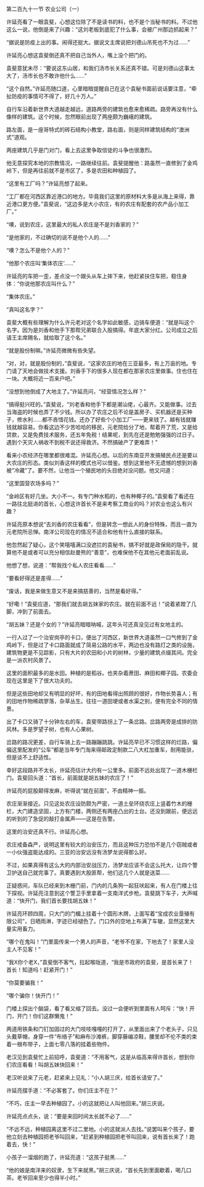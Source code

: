 

第二百九十一节 农业公司（一）

许延亮看了一眼袁斐，心想这位除了不是读书的料，也不是个当秘书的料。不过他这么一说，他倒是来了兴趣：“这刘老板到底犯了什么事，会被广州那边抓起来？”

“据说是防疫上出的事。闹得还挺大。据说文主席说把刘德山吊死也不为过……”

许延亮心想这袁斐倒还真不把自己当外人，嘴上没个把门的。

袁斐意犹未尽：“要说这东山居，和我们汤市长关系还真不错。可是刘德山这事太大了，汤市长也不敢许他什么……”

“这个自然。”许延亮随口道，心里暗暗提醒自己在这个袁秘书面前说话要注意，“牵扯防疫的事情可不得了，好几十万人。”

自行车沿着新世界大道越走越远，道路两旁的建筑也愈来愈稀疏。路旁再没有什么像样的建筑。这个时候，忽然眼前出现了两座颇为巍峨的建筑。

路左面，是一座哥特式的砖石结构小教堂，路右面，则是同样建筑结构的“澳洲式”道观。

两座建筑几乎是门对门，看上去这里争取信徒的斗争也很激烈。

他无意探究本地的宗教情况，一路继续往前。袁斐提醒他：路虽然一直修到了金鸡岭下，但是再往前就不是市区了，多是农田和种植园了。

“这里有工厂吗？”许延亮想了起来。

“工厂都在河西区靠近港口的地方。毕竟我们这里的原材料大多是从海上来得，靠近港口更方便。”袁斐说，“这边多是大小农庄，有的农庄有配套的农产品小加工厂。”

“噢，说到农庄，这里最大的私人农庄是不是刘香家的？”

“是他家的，不过确切的说不是他个人的……”

“噢？怎么不是他个人的？”

“他那个农庄叫‘集体农庄’……”

许延亮的车把一歪，差点没一个跟头从车上摔下来，他赶紧扶住车把，稳住身体：“你说他那农庄叫什么？”

“集体农庄。”

“真叫这名字？”

袁斐大概有些理解为什么许元老对这个名字如此敏感，边骑车便道：“就是叫这个名字。因为是刘香和他手下那帮兄弟联合入股搞得。年底大家分红。公司成立之后请王主席赐名，就给取了这个名。”

“就是股份制嘛。”许延亮微微有些失望。

“对，对，就是股份制的，”袁斐说，“这家农庄的地在三亚最多，有上万亩的地。专门请了天地会做技术支援。刘香手下的很多人现在都在那家农庄里做事。住也住在一块。大概将近一百来户吧。”

“没想到他倒成了大地主了。”许延亮问，“经营情况怎么样？”

“搞得挺兴旺的。”袁斐说，“刘老香和他手下都是潮汕佬，心最齐。又能做事。过去当海盗的时候也弄了不少钱。所以办了农庄之后不论是盖房子、买机器还是买种子，修水利……都不吝惜花钱。还办了好些个小加工厂――更来钱了。越有钱就赚钱就越容易。你看这边不少苦哈哈的移民，元老院给分了地，帮着开了荒，又是给贷款，又是免费技术服务，还五年免税！结果呢，到先在还是勉勉强强的过日子。遇到个天灾人祸收不到税不说还得救济。不然搞破产了更难弄！”

看来小农经济在哪里都很难混。许延亮心想。以后的东南亚开发搞殖民点还是要以大农庄的形态。类似刘香这样的模式也可以借鉴。想到这里他不无遗憾的想到刘香被“冷藏”了。要不然，让他当一个殖民地的头目绝对没问题。他又问道：

“这里国营农场多吗？”

“金岭区有好几坐。大小不一。有专门种水稻的，也有种椰子的。”袁斐看了看还在一路往北挺进的首长，心想这许首长不是来考察工商业的吗？对农业也这么有兴趣？

许延亮原本想说“去刘香的农庄看看”，但是转念一想此人的身份特殊，而且一直为元老院所忌惮。南洋公司现在的情况不适合和他有什么直接的联系。

他忽然起了疑心，这个笑嘻嘻满口没遮拦的袁秘书，搞不好就是政保局的隐干。就算他不是或者可以充分相信赵曼熊的“善意”，也难保他不在其他元老面前乱说。

他想了想，说道：“帮我找个私人农庄看看……”

“要看好得还是差得……”

“废话，我是来做生意又不是来搞慈善的，当然是看好得。”

“好嘞！”袁斐应道，“那我们就去胡五妹家的农庄。就在前面不远！”说着紧蹬了几脚，冲到了前面去。

“胡五妹？还是个女的？”许延亮暗暗呐喊，这年头可还真没见过有女地主的。

一行人过了一个治安岗亭的卡口，便出了河西区，新世界大道虽然一口气修到了金鸡岭下，但是过了卡口路面就成了简易公路的水平，两边也没有路灯之类的设施，建筑物更是不见踪影，只有大片的农田和小片的树林，少量的建筑点缀其间。完全是一派农村风景了。

这里的面积最多的是水田。种植的是稻谷。也夹杂着蔗田、麻田和椰子园。农委会现在这里是下了很大功夫的。

但是这些田地却又有明显的好坏，有的田地看得出照顾的很好，作物长势喜人；有的田地作物稀疏寥落，杂草丛生。往往一道田埂或者水渠之别，便有完全不同的情景。

出了卡口又骑了十分钟左右的车，袁斐带路拐上了一条岔路。岔路两旁是成排的防风林。多是罗望子树，也有人心果树。

岔路的路况更差，自行车骑上去一路蹦蹦跳跳。许延亮早已不习惯这样的烂路，偏偏这里配发的“公车”都是当年专门淘来得邮政定制款二八大杠加重车，耐用能驮，但是谈不上舒适性。

幸好这段路并不太长，许延亮估计大约有一公里多。前面不远处出现了一道木栅栏门。袁斐回头道：“首长，前面就是胡五妹的农庄了！”

许延亮的屁股颠得发麻，听得说“就在前面”，不由精神一振。

农庄渐渐接近。只见这处农庄设防颇为严密，一道土垒环绕农庄上竖着竹木的栅栏，大门建造坚固，上方有门楼，两侧还有两座凸出的土台。还没到跟前，便远远的听到的了急促的敲打金属声――这是在告警。

这里的治安还真不行。许延亮心想。

农庄戒备森严，说明这里有较大的治安压力，而且这种压力恐怕不是几个窃贼或者一小伙强盗能达成的。三亚的治安远没有汤梦龙说得那么好。

不过，如果真得有这么大的内部治安战压力，汤梦龙应该不会这么托大，让四个警卫护送自己就完事了。真要遇到大股匪帮，他们这几个人就是送菜……

正疑惑间，车队已经来到木栅门前，门内的几条狗一起狂吠起来，有人在门楼上往下探视。许延亮注意到这个警卫手里拿着一支南洋式步枪。袁斐跳下车子，大声喊道：“快开门，我们首长要找胡五妹！”

许延亮环顾四周，只大门的门楣上挂着十个圆形木牌，上面写着“宝成农业垦殖有限公司”，日晒雨淋，字迹已经褪色了。门口外的空地上布满了车辙，显然这里大量实用畜力。

“哪个在鬼叫！”门里面传来一个男人的声音，“老爷不在家，下地去了！家里人没主人不见客！”

“我X你个老X，”袁斐倒不客气，拉起喉咙道，“我是市政府的袁斐，是首长来了！首长！知道吗！赶紧开门！”

“你莫要骗我！”

“哪个骗你！快开门！”

门楼上探出个脑袋，看了看又缩了回去。没过一会便听到里面有人呵斥：“快！开门，开门！你们这群懒鬼！”

两道用铁条和门钉加固过的大门吱吱嘎嘎的打开了，从里面出来了个老头子，只见头戴草帽，身穿一件“布络子”和麻布沙滩裤，脚穿藤编凉鞋，腰里却不伦不类的束着一根布带子，上面七零八落的挂着些物件。

老汉见到袁斐忙上前招呼，袁斐道：“不用客气，这是从临高来得许首长，想到你们农庄看看！叫胡五妹快回来！”

老汉听说来了元老，赶紧来上见礼：“小人胡三庆，给首长请安了。”

许延亮摆手道：“不必客套了。你们庄主不在？”

“不巧，庄主一早去种植园了。小的这就把让人叫他回来。”胡三庆说。

许延亮点点头，说：“要是来回时间太长就不必了……”

“不远不远，种植园离这里不过二里地。小的这就派人去找。”说罢叫来个孩子，要他立刻去种植园把老爷叫回来，“赶紧到种植园把老爷叫回来，说有首长来了！跑着去，快！”

小孩子一溜烟的跑了，许延亮道：“这孩子挺黑……”

“他的娘是南洋来的奴隶，生下来就黑。”胡三庆说，“首长先到里面歇着，喝几口茶。老爷回来至少也得半小时。”

